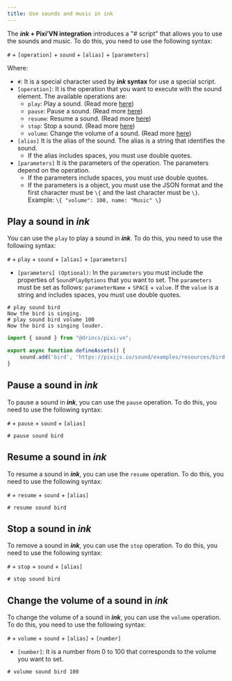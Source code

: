 ```yaml
---
title: Use sounds and music in ink
---
```


The ***ink* + Pixi’VN integration** introduces a "# script" that allows you to use the <DynamicLink href="/start/sound">sounds and music</DynamicLink>. To do this, you need to use the following syntax:

`#` + `[operation]` + `sound` + `[alias]` + `[parameters]`

Where:

* `#`: It is a special character used by ***ink* syntax** for use a special script.
* `[operation]`: It is the operation that you want to execute with the sound element. The available operations are:
  * `play`: Play a sound. (Read more [here](#play-a-sound-in-ink))
  * `pause`: Pause a sound. (Read more [here](#pause-a-sound-in-ink))
  * `resume`: Resume a sound. (Read more [here](#resume-a-sound-in-ink))
  * `stop`: Stop a sound. (Read more [here](#stop-a-sound-in-ink))
  * `volume`: Change the volume of a sound. (Read more [here](#change-the-volume-of-a-sound-in-ink))
* `[alias]` It is the alias of the sound. The alias is a string that identifies the sound.
  * If the alias includes spaces, you must use double quotes.
* `[parameters]` It is the parameters of the operation. The parameters depend on the operation.
  * If the parameters include spaces, you must use double quotes.
  * If the parameters is a object, you must use the JSON format and the first character must be `\{` and the last character must be `\}`. Example: `\{ "volume": 100, name: "Music" \}`

<Sandbox
  template="nqflhd"
  entry="/src/ink/start.ink,/src/utils/assets-utility.ts"
/>

## Play a sound in *ink*

You can use the `play` to play a sound in ***ink***. To do this, you need to use the following syntax:

`#` + `play` + `sound` + `[alias]` + `[parameters]`

* `[parameters] (Optional)`: In the `parameters` you must include the properties of `SoundPlayOptions` that you want to set. The `parameters` must be set as follows: `parameterName` + `SPACE` + `value`. If the `value` is a string and includes spaces, you must use double quotes.

```ink tab="ink/start.ink"
# play sound bird
Now the bird is singing.
# play sound bird volume 100
Now the bird is singing louder.
```

```ts tab="utils/defineAssets.ts"
import { sound } from "@drincs/pixi-vn";

export async function defineAssets() {
    sound.add('bird', 'https://pixijs.io/sound/examples/resources/bird.mp3');
}
```

## Pause a sound in *ink*

To pause a sound in ***ink***, you can use the `pause` operation. To do this, you need to use the following syntax:

`#` + `pause` + `sound` + `[alias]`

```ink
# pause sound bird
```

## Resume a sound in *ink*

To resume a sound in ***ink***, you can use the `resume` operation. To do this, you need to use the following syntax:

`#` + `resume` + `sound` + `[alias]`

```ink
# resume sound bird
```

## Stop a sound in *ink*

To remove a sound in ***ink***, you can use the `stop` operation. To do this, you need to use the following syntax:

`#` + `stop` + `sound` + `[alias]`

```ink
# stop sound bird
```

## Change the volume of a sound in *ink*

To change the volume of a sound in ***ink***, you can use the `volume` operation. To do this, you need to use the following syntax:

`#` + `volume` + `sound` + `[alias]` + `[number]`

* `[number]`: It is a number from 0 to 100 that corresponds to the volume you want to set.

```ink
# volume sound bird 100
```

